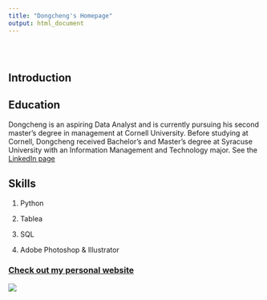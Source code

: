```yaml
---
title: "Dongcheng's Homepage"
output: html_document
---
```


<style type="text/css">
.title {
  display: none;
}

#getting-started img {
  margin-right: 10px;
}

</style>

<div class="row" style="padding-top: 30px;">
<div class="col-sm-6">

# **Introduction**

## Education
Dongcheng is an aspiring Data Analyst and is currently pursuing his second master’s degree in management at Cornell University. Before studying at Cornell, Dongcheng received Bachelor’s and Master’s degree at Syracuse University with an Information Management and Technology major. See the [LinkedIn page](https://www.linkedin.com/in/dongcheng-liang/)

## Skills

1. Python

2. Tablea

3. SQL

4. Adobe Photoshop & Illustrator


</div>
<div class="col-sm-6">

### [Check out my personal website](https://Dongchengliang.com)

<a href = "https://Dongchengliang.com">
![](images/logo.png)
</a>
</div>
